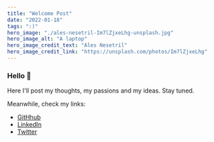 ```yaml
---
title: "Welcome Post"
date: "2022-01-18"
tags: ":)"
hero_image: "./ales-nesetril-Im7lZjxeLhg-unsplash.jpg"
hero_image_alt: "A laptop"
hero_image_credit_text: "Ales Nesetril"
hero_image_credit_link: "https://unsplash.com/photos/Im7lZjxeLhg"
--- 
```

### Hello 👋
Here I'll post my thoughts, my passions and my ideas. Stay tuned.

Meanwhile, check my links:
- [GitHhub](https://github.com/dantemogni)
- [LinkedIn](https://www.linkedin.com/in/dantemogni/)
- [Twitter](https://twitter.com/bastonviena)